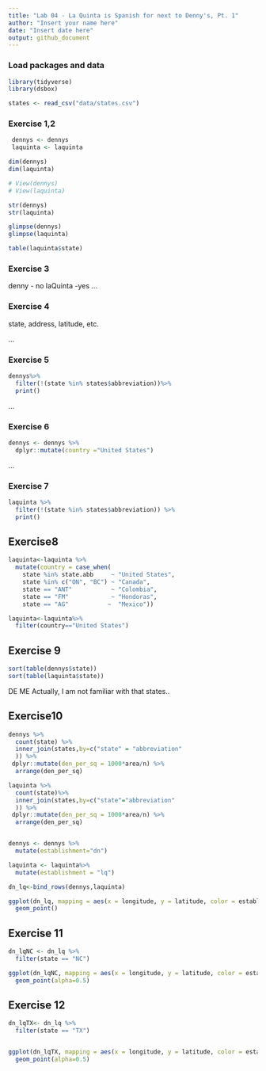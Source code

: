 ```yaml
---
title: "Lab 04 - La Quinta is Spanish for next to Denny's, Pt. 1"
author: "Insert your name here"
date: "Insert date here"
output: github_document
---
```


### Load packages and data

```r
library(tidyverse) 
library(dsbox)
```



```r
states <- read_csv("data/states.csv")
```

### Exercise 1,2
```r
 dennys <- dennys
 laquinta <- laquinta 

dim(dennys)
dim(laquinta)

# View(dennys)
# View(laquinta)

str(dennys)
str(laquinta)

glimpse(dennys)
glimpse(laquinta)

table(laquinta$state)
```

### Exercise 3

denny - no
laQuinta -yes 
...

### Exercise 4

state, address, latitude, etc. 

...

### Exercise 5

```r
dennys%>%
  filter(!(state %in% states$abbreviation))%>%
  print()


```
...

### Exercise 6
```r
dennys <- dennys %>%
  dplyr::mutate(country ="United States")


```
...

### Exercise 7

```r
laquinta %>%
  filter(!(state %in% states$abbreviation)) %>%
  print() 


```
## Exercise8

```r
laquinta<-laquinta %>%
  mutate(country = case_when(
    state %in% state.abb     ~ "United States",
    state %in% c("ON", "BC") ~ "Canada",
    state == "ANT"           ~ "Colombia",
    state == "FM"            ~ "Hondoras",
    state == "AG"           ~  "Mexico"))  

laquinta<-laquinta%>%
  filter(country=="United States")
```

## Exercise 9

```r
sort(table(dennys$state))
sort(table(laquinta$state))

```

DE
ME
Actually, I am not familiar with that states..

## Exercise10
```r
dennys %>%
  count(state) %>%
  inner_join(states,by=c("state" = "abbreviation"
  )) %>%
 dplyr::mutate(den_per_sq = 1000*area/n) %>%
  arrange(den_per_sq)

laquinta %>%
  count(state)%>%
  inner_join(states,by=c("state"="abbreviation"
  )) %>%
 dplyr::mutate(den_per_sq = 1000*area/n) %>%
  arrange(den_per_sq)


dennys <- dennys %>%
  mutate(establishment="dn")

laquinta <- laquinta%>%
  mutate(establishment = "lq")

dn_lq<-bind_rows(dennys,laquinta)

ggplot(dn_lq, mapping = aes(x = longitude, y = latitude, color = establishment)) +
  geom_point()

```

## Exercise 11 

```r

dn_lqNC <- dn_lq %>%
  filter(state == "NC")

ggplot(dn_lqNC, mapping = aes(x = longitude, y = latitude, color = establishment)) +
  geom_point(alpha=0.5)

```

## Exercise 12 

```r

dn_lqTX<- dn_lq %>%
  filter(state == "TX")


ggplot(dn_lqTX, mapping = aes(x = longitude, y = latitude, color = establishment)) +
  geom_point(alpha=0.5)
```
